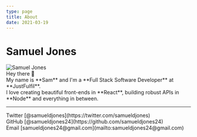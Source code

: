 ```yaml
---
type: page
title: About
date: 2021-03-19
---
```


# Samuel Jones

<div className="profile-grid-container">
  <img src="/images/profile.jpg" alt="Samuel Jones" className="profile-image" />
  <section>
    Hey there <span role="img" aria-label="wave">👋</span> <br />My name is **Sam** and I'm a **Full Stack Software Developer** at **JustFulfil**.
    <br/>I love creating beautiful front-ends in **React**, building robust APIs in **Node** and everything in between.

  </section>
</div>

---

<div>
  Twitter [@samueldjones](https://twitter.com/samueldjones)
  <br /> GitHub [@samueldjones24](https://github.com/samueldjones24)
  <br /> Email [samueldjones24@gmail.com](mailto:samueldjones24@gmail.com)
</div>
